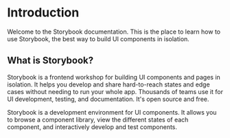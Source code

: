 
<Meta title="Introduction" />

# Introduction

Welcome to the Storybook documentation. This is the place to learn how to use Storybook, the best way to build UI components in isolation.

## What is Storybook?

Storybook is a frontend workshop for building UI components and pages in isolation. It helps you develop and share hard-to-reach states and edge cases without needing to run your whole app. Thousands of teams use it for UI development, testing, and documentation. It's open source and free.

Storybook is a development environment for UI components. It allows you to browse a component library, view the different states of each component, and interactively develop and test components.
